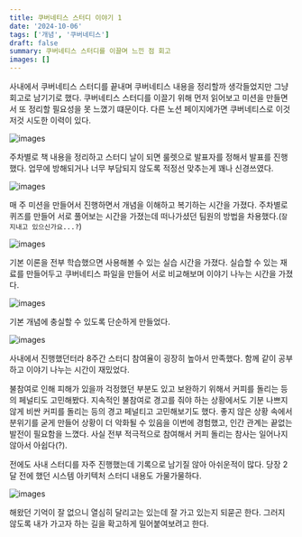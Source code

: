 ```yaml
---
title: 쿠버네티스 스터디 이야기 1
date: '2024-10-06'
tags: ['개념', '쿠버네티스']
draft: false
summary: 쿠버네티스 스터디를 이끌며 느낀 점 회고
images: []
---
```


사내에서 쿠버네티스 스터디를 끝내며 쿠버네티스 내용을 정리할까 생각들었지만 그냥 회고로 남기기로 했다.
쿠버네티스 스터디를 이끌기 위해 먼저 읽어보고 미션을 만들면서 또 정리할 필요성을 못 느꼈기 떄문이다.
다른 노션 페이지에가면 쿠버네티스로 이것저것 시도한 이력이 있다.

![images](/static/images/study/kubernetes-1/0.png)

주차별로 책 내용을 정리하고 스터디 날이 되면 룰렛으로 발표자를 정해서 발표를 진행했다.
업무에 방해되거나 너무 부담되지 않도록 적정선 맞추는게 꽤나 신경쓰였다.

![images](/static/images/study/kubernetes-1/1.png)

매 주 미션을 만들어서 진행하면서 개념을 이해하고 복기하는 시간을 가졌다.
주차별로 퀴즈를 만들어 서로 풀어보는 시간을 가졌는데 떠나가셨던 팀원의 방법을 차용했다.(`잘 지내고 있으신가요...?`)

![images](/static/images/study/kubernetes-1/1-1.png)

기본 이론을 전부 학습했으면 사용해볼 수 있는 실습 시간을 가졌다.
실습할 수 있는 재료를 만들어두고 쿠버네티스 파일을 만들어 서로 비교해보며 이야기 나누는 시간을 가졌다.

![images](/static/images/study/kubernetes-1/2.png)

기본 개념에 충실할 수 있도록 단순하게 만들었다.

![images](/static/images/study/kubernetes-1/3.png)

사내에서 진행했던터라 8주간 스터디 참여율이 굉장히 높아서 만족했다.
함께 같이 공부하고 이야기 나누는 시간이 재밌었다.

불참여로 인해 피해가 있을까 걱정했던 부분도 있고 보완하기 위해서 커피를 돌리는 등의 페널티도 고민해봤다.
지속적인 불참여로 경고를 줘야 하는 상황에서도 기분 나쁘지 않게 비싼 커피를 돌리는 등의 경고 페널티고 고민해보기도 했다.
좋지 않은 상황 속에서 분위기를 굳게 만들어 상황이 더 악화될 수 있음을 이번에 경험했고, 인간 관계는 끝없는 발전이 필요함을 느꼈다.
사실 전부 적극적으로 참여해서 커피 돌리는 참사는 일어나지 않아서 아쉽다(?).

전에도 사내 스터디를 자주 진행했는데 기록으로 남기질 않아 아쉬운적이 많다.
당장 2달 전에 했던 시스템 아키텍처 스터디 내용도 가물가물하다.

![images](/static/images/study/kubernetes-1/4.png)

해왔던 기억이 잘 없으니 열심히 달리고는 있는데 잘 가고 있는지 되묻곤 한다.
그러지 않도록 내가 가고자 하는 길을 확고하게 밀어붙여보려고 한다.
